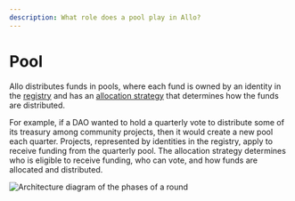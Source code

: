 ```yaml
---
description: What role does a pool play in Allo?
---
```


# Pool

Allo distributes funds in pools, where each fund is owned by an identity in the
[registry](/overview/project-registry) and has an [allocation
strategy](/overview/allocation-strategy) that determines how the funds are
distributed.

For example, if a DAO wanted to hold a quarterly vote to distribute some of its
treasury among community projects, then it would create a new pool each quarter.
Projects, represented by identities in the registry, apply to receive funding
from the quarterly pool. The allocation strategy determines who is eligible to
receive funding, who can vote, and how funds are allocated and distributed.

<Image src="/round.png" alt="Architecture diagram of the phases of a round" width={800} height={500}/>

